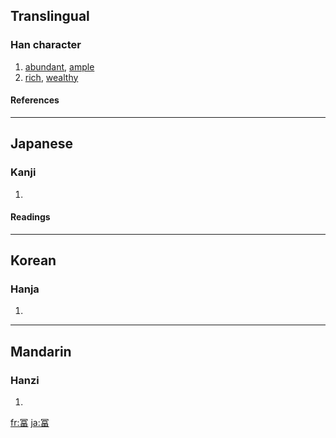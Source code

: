 {{see|富}}

==Translingual==
===Han character===
{{Han char|rn=14|rad=冖|as=09|sn=11|four=|canj=月一口田 (BMRW), X月一口田 (XBMRW)}}
# [[abundant]], [[ample]]
# [[rich]], [[wealthy]]
====References====
{{Han ref|kx=0131.030|dkj=01592|dj=0293.130|hdz=10305.030|uh=51A8|ud=20904}}
----
==Japanese==
===Kanji===
{{ja-kanji|grade=|rs=冖09}}
# {{defn|Japanese}}
====Readings====
{{ja-readings|on=[[ふ]] (fu), [[ふう]] (fū)|kun=[[とむ]] (tomu)}}
----
==Korean==
===Hanja===
{{ko-hanja|hangeul=부|rv=bu|mr=pu}}
# {{defn|Korean}}
----
==Mandarin==
===Hanzi===
{{cmn-hanzi|pin=[[fù]] ([[fu4]])|wg=fu<sup>4</sup>}}
# {{defn|Mandarin}}

[[fr:冨]]
[[ja:冨]]